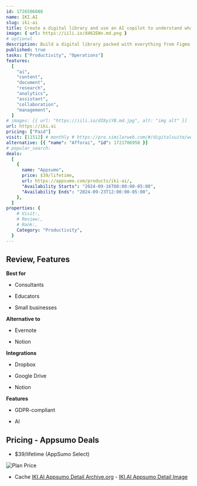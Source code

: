 ```yaml
---
id: 1726506088
name: IKI.AI
slug: iki-ai
title: Create a digital library and use an AI copilot to understand whatever you’re researching
image: { url: https://iili.io/d462EWx.md.png }
# optional
description: Build a digital library packed with everything from Figma files and PDFs to webpages and YouTube videosFetch info, absorb knowledge, ask questions, brainstorm ideas, and more with your own AI copilot
published: true
tasks: ["Productivity", "Operations"]
features:
  [
    "ai",
    "content",
    "document",
    "research",
    "analytics",
    "assistant",
    "collaboration",
    "management",
  ]
# images: [{ url: "https://iili.io/dI8yiYB.md.jpg", alt: "img alt" }]
url: https://iki.ai
pricing: ["Paid"]
visit: [11512] # monthly # https://pro.similarweb.com/#/digitalsuite/websiteanalysis/home
alternative: [{ "name": "Afforai", "id": 1721706958 }]
# popular_search:
deals:
  [
    {
      name: "Appsumo",
      price: $39/lifetime,
      url: https://appsumo.com/products/iki-ai/,
      "Availability Starts": "2024-09-16T08:00:00-05:00",
      "Availability Ends": "2024-09-23T12:00:00-05:00",
    },
  ]
properties: {
    # Visit:,
    # Review:,
    # Rank:,
    Category: "Productivity",
  }
---
```


## Review, Features

**Best for**

- Consultants

- Educators

- Small businesses

**Alternative to**

- Evernote

- Notion

**Integrations**

- Dropbox

- Google Drive

- Notion

**Features**

- GDPR-compliant

- AI

## Pricing - Appsumo Deals

- $39/lifetime (AppSumo Select)

<Img src="https://iili.io/d4inSHv.png" alt="Plan Price" />

- Cache [IKI.AI Appsumo Detail Archive.org](https://web.archive.org/web/*/https://appsumo.com/products/iki-ai/) - [IKI.AI Appsumo Detail Image](https://iili.io/d4iIzsS.png)
